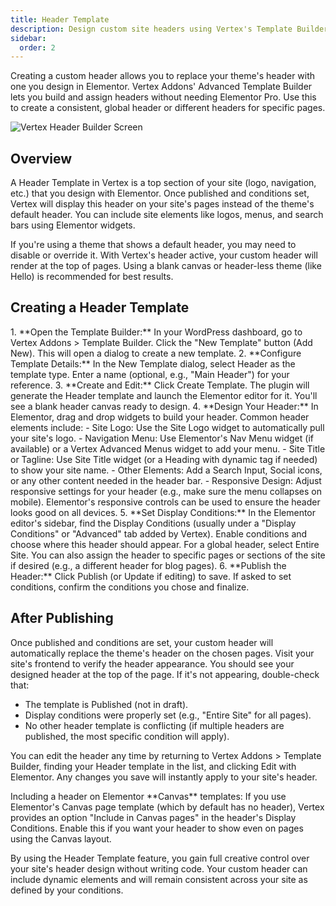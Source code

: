 ```yaml
---
title: Header Template
description: Design custom site headers using Vertex's Template Builder.
sidebar:
  order: 2
---
```


Creating a custom header allows you to replace your theme's header with one you design in Elementor. Vertex Addons' Advanced Template Builder lets you build and assign headers without needing Elementor Pro. Use this to create a consistent, global header or different headers for specific pages.

![Vertex Header Builder Screen](https://cdn.webilia.com/u/d/2025/08/vertex-header-builder.png)

## Overview

A Header Template in Vertex is a top section of your site (logo, navigation, etc.) that you design with Elementor. Once published and conditions set, Vertex will display this header on your site's pages instead of the theme's default header. You can include site elements like logos, menus, and search bars using Elementor widgets.

<Aside type="tip">If you're using a theme that shows a default header, you may need to disable or override it. With Vertex's header active, your custom header will render at the top of pages. Using a blank canvas or header-less theme (like Hello) is recommended for best results.</Aside>

## Creating a Header Template
<Steps>
1. **Open the Template Builder:** In your WordPress dashboard, go to Vertex Addons > Template Builder. Click the "New Template" button (Add New). This will open a dialog to create a new template.
2. **Configure Template Details:** In the New Template dialog, select Header as the template type. Enter a name (optional, e.g., "Main Header") for your reference.
3. **Create and Edit:** Click Create Template. The plugin will generate the Header template and launch the Elementor editor for it. You'll see a blank header canvas ready to design.
4. **Design Your Header:** In Elementor, drag and drop widgets to build your header. Common header elements include:
   - Site Logo: Use the Site Logo widget to automatically pull your site's logo.
   - Navigation Menu: Use Elementor's Nav Menu widget (if available) or a Vertex Advanced Menus widget to add your menu.
   - Site Title or Tagline: Use Site Title widget (or a Heading with dynamic tag if needed) to show your site name.
   - Other Elements: Add a Search Input, Social icons, or any other content needed in the header bar.
   - Responsive Design: Adjust responsive settings for your header (e.g., make sure the menu collapses on mobile). Elementor's responsive controls can be used to ensure the header looks good on all devices.
5. **Set Display Conditions:** In the Elementor editor's sidebar, find the Display Conditions (usually under a "Display Conditions" or "Advanced" tab added by Vertex). Enable conditions and choose where this header should appear. For a global header, select Entire Site. You can also assign the header to specific pages or sections of the site if desired (e.g., a different header for blog pages).
6. **Publish the Header:** Click Publish (or Update if editing) to save. If asked to set conditions, confirm the conditions you chose and finalize.

</Steps>

## After Publishing

Once published and conditions are set, your custom header will automatically replace the theme's header on the chosen pages. Visit your site's frontend to verify the header appearance. You should see your designed header at the top of the page. If it's not appearing, double-check that:

- The template is Published (not in draft).
- Display conditions were properly set (e.g., "Entire Site" for all pages).
- No other header template is conflicting (if multiple headers are published, the most specific condition will apply).

You can edit the header any time by returning to Vertex Addons > Template Builder, finding your Header template in the list, and clicking Edit with Elementor. Any changes you save will instantly apply to your site's header.

<Aside type="note">Including a header on Elementor **Canvas** templates: If you use Elementor's Canvas page template (which by default has no header), Vertex provides an option "Include in Canvas pages" in the header's Display Conditions. Enable this if you want your header to show even on pages using the Canvas layout.</Aside>

By using the Header Template feature, you gain full creative control over your site's header design without writing code. Your custom header can include dynamic elements and will remain consistent across your site as defined by your conditions.
